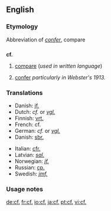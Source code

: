 ==English==

===Etymology===
Abbreviation of {{L.}} ''[[confer#Latin|confer]]'', compare

==={{abbreviation}}===
'''cf.'''

# [[compare]] (''used in written language'')
# {{archaic}} [[confer]] ''particularly in Webster's 1913.''

===Translations===
<!--Put ABBREVIATIONS in this table, where these exist-->
{{top}}
*Danish: [[jf.]]<!--[[jævnfør]]-->
*Dutch: ''cf.'' or ''[[vgl.]]''
*Finnish: [[vrt.]]
*French: cf.
*German: ''cf.'' or ''[[vgl.]]''
*Danish: [[sbr.]]<!--[[samanber]]-->
{{mid}}
*Italian: [[cfr.]]
*Latvian: ''[[sal.]]''
*Norwegian: ''[[jf.]]'' <!--[[jamfør]]-->
*Russian: [[ср.]] <!--[[сравни]]-->
*Swedish: ''[[jmf.]]'' <!--[[jämför]]-->
{{bottom}}

===Usage notes===
{{dontlinkhere}}

[[de:cf.]]
[[fr:cf.]]
[[io:cf.]]
[[ja:cf.]]
[[pt:cf.]]
[[vi:cf.]]